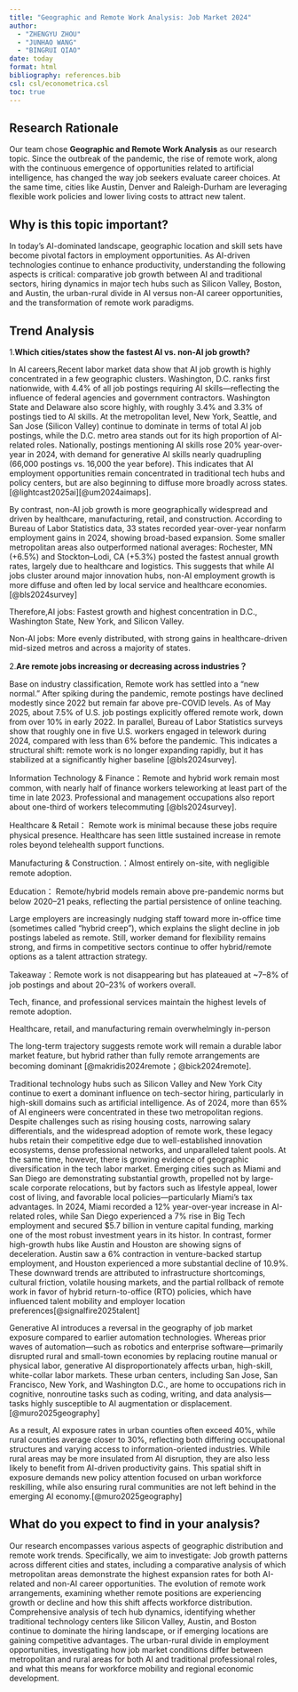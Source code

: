 ```yaml
---
title: "Geographic and Remote Work Analysis: Job Market 2024"
author:
  - "ZHENGYU ZHOU"
  - "JUNHAO WANG"
  - "BINGRUI QIAO"
date: today
format: html
bibliography: references.bib
csl: csl/econometrica.csl
toc: true
---
```


Research Rationale
---------------------
Our team chose **Geographic and Remote Work Analysis** as our research topic.
Since the outbreak of the pandemic, the rise of remote work, along with the continuous emergence of opportunities related to artificial intelligence, has changed the way job seekers evaluate career choices. 
At the same time, cities like Austin, Denver and Raleigh-Durham are leveraging flexible work policies and lower living costs to attract new talent.

Why is this topic important?
---------------------
In today's AI-dominated landscape, geographic location and skill sets have become pivotal factors in employment opportunities. 
As AI-driven technologies continue to enhance productivity, understanding the following aspects is critical: comparative job growth between AI and traditional sectors, hiring dynamics in major tech hubs such as Silicon Valley, Boston, and Austin, the urban-rural divide in AI versus non-AI career opportunities, and the transformation of remote work paradigms.

Trend Analysis
---------------------
1.**Which cities/states show the fastest AI vs. non-AI job growth?**

In AI careers,Recent labor market data show that AI job growth is highly concentrated in a few geographic clusters. Washington, D.C. ranks first nationwide, with 4.4% of all job postings requiring AI skills—reflecting the influence of federal agencies and government contractors. Washington State and Delaware also score highly, with roughly 3.4% and 3.3% of postings tied to AI skills. At the metropolitan level, New York, Seattle, and San Jose (Silicon Valley) continue to dominate in terms of total AI job postings, while the D.C. metro area stands out for its high proportion of AI-related roles. Nationally, postings mentioning AI skills rose 20% year-over-year in 2024, with demand for generative AI skills nearly quadrupling (66,000 postings vs. 16,000 the year before). This indicates that AI employment opportunities remain concentrated in traditional tech hubs and policy centers, but are also beginning to diffuse more broadly across states.[@lightcast2025ai][@um2024aimaps].

By contrast, non-AI job growth is more geographically widespread and driven by healthcare, manufacturing, retail, and construction. According to Bureau of Labor Statistics data, 33 states recorded year-over-year nonfarm employment gains in 2024, showing broad-based expansion. Some smaller metropolitan areas also outperformed national averages: Rochester, MN (+6.5%) and Stockton–Lodi, CA (+5.3%) posted the fastest annual growth rates, largely due to healthcare and logistics. This suggests that while AI jobs cluster around major innovation hubs, non-AI employment growth is more diffuse and often led by local service and healthcare economies.[@bls2024survey]

Therefore,AI jobs: Fastest growth and highest concentration in D.C., Washington State, New York, and Silicon Valley.

Non-AI jobs: More evenly distributed, with strong gains in healthcare-driven mid-sized metros and across a majority of states.

2.**Are remote jobs increasing or decreasing across industries？**

Base on industry classification, Remote work has settled into a “new normal.” After 
spiking during the pandemic, remote postings have declined modestly since 2022 but remain far above pre-COVID levels. As of May 2025, about 7.5% of U.S. job postings explicitly offered remote work, down from over 10% in early 2022. In parallel, Bureau of Labor Statistics surveys show that roughly one in five U.S. workers engaged in telework during 2024, compared with less than 6% before the pandemic. This indicates a structural shift: remote work is no longer expanding rapidly, but it has stabilized at a significantly higher baseline [@bls2024survey].

Information Technology & Finance：Remote and hybrid work remain most common, with nearly half of finance workers teleworking at least part of the time in late 2023. Professional and management occupations also report about one-third of workers telecommuting [@bls2024survey].

Healthcare & Retail： Remote work is minimal because these jobs require physical presence. Healthcare has seen little sustained increase in remote roles beyond telehealth support functions.

Manufacturing & Construction.：Almost entirely on-site, with negligible remote adoption.

Education： Remote/hybrid models remain above pre-pandemic norms but below 2020–21 peaks, reflecting the partial persistence of online teaching.

Large employers are increasingly nudging staff toward more in-office time (sometimes called “hybrid creep”), which explains the slight decline in job postings labeled as remote. Still, worker demand for flexibility remains strong, and firms in competitive sectors continue to offer hybrid/remote options as a talent attraction strategy.

Takeaway：Remote work is not disappearing but has plateaued at ~7–8% of job postings and about 20–23% of workers overall.

Tech, finance, and professional services maintain the highest levels of remote 
adoption.

Healthcare, retail, and manufacturing remain overwhelmingly in-person

The long-term trajectory suggests remote work will remain a durable labor market feature, but hybrid rather than fully remote arrangements are becoming dominant [@makridis2024remote；@bick2024remote].

Traditional technology hubs such as Silicon Valley and New York City continue to exert a dominant influence on tech-sector hiring, particularly in high-skill domains such as artificial intelligence. As of 2024, more than 65% of AI engineers were concentrated in these two metropolitan regions. Despite challenges such as rising housing costs, narrowing salary differentials, and the widespread adoption of remote work, these legacy hubs retain their competitive edge due to well-established innovation ecosystems, dense professional networks, and unparalleled talent pools. At the same time, however, there is growing evidence of geographic diversification in the tech labor market. Emerging cities such as Miami and San Diego are demonstrating substantial growth, propelled not by large-scale corporate relocations, but by factors such as lifestyle appeal, lower cost of living, and favorable local policies—particularly Miami’s tax advantages. In 2024, Miami recorded a 12% year-over-year increase in AI-related roles, while San Diego experienced a 7% rise in Big Tech employment and secured $5.7 billion in venture capital funding, marking one of the most robust investment years in its histor. In contrast, former high-growth hubs like Austin and Houston are showing signs of deceleration. Austin saw a 6% contraction in venture-backed startup employment, and Houston experienced a more substantial decline of 10.9%. These downward trends are attributed to infrastructure shortcomings, cultural friction, volatile housing markets, and the partial rollback of remote work in favor of hybrid return-to-office (RTO) policies, which have influenced talent mobility and employer location preferences[@signalfire2025talent]

Generative AI introduces a reversal in the geography of job market exposure compared to earlier automation technologies. Whereas prior waves of automation—such as robotics and enterprise software—primarily disrupted rural and small-town economies by replacing routine manual or physical labor, generative AI disproportionately affects urban, high-skill, white-collar labor markets. These urban centers, including San Jose, San Francisco, New York, and Washington D.C., are home to occupations rich in cognitive, nonroutine tasks such as coding, writing, and data analysis—tasks highly susceptible to AI augmentation or displacement.[@muro2025geography]

As a result, AI exposure rates in urban counties often exceed 40%, while rural counties average closer to 30%, reflecting both differing occupational structures and varying access to information-oriented industries. While rural areas may be more insulated from AI disruption, they are also less likely to benefit from AI-driven productivity gains. This spatial shift in exposure demands new policy attention focused on urban workforce reskilling, while also ensuring rural communities are not left behind in the emerging AI economy.[@muro2025geography]

What do you expect to find in your analysis?
---------------------
Our research encompasses various aspects of geographic distribution and remote work trends. Specifically, we aim to investigate: Job growth patterns across different cities and states, including a comparative analysis of which metropolitan areas demonstrate the highest expansion rates for both AI-related and non-AI career opportunities. 
The evolution of remote work arrangements, examining whether remote positions are
experiencing growth or decline and how this shift affects workforce distribution. 
Comprehensive analysis of tech hub dynamics, identifying whether traditional technology centers like Silicon Valley, Austin, and Boston continue to dominate the hiring landscape, or if emerging locations are gaining competitive advantages. 
The urban-rural divide in employment opportunities, investigating how job market conditions differ between metropolitan and rural areas for both AI and traditional professional roles, and what this means for workforce mobility and regional economic development.

